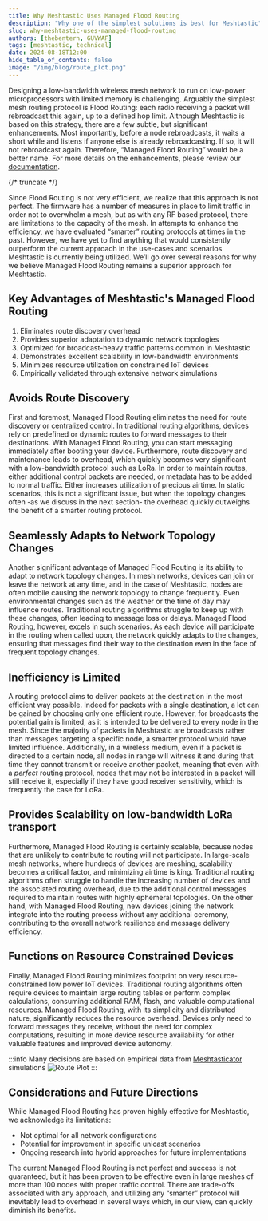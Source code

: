 ```yaml
---
title: Why Meshtastic Uses Managed Flood Routing
description: "Why one of the simplest solutions is best for Meshtastic"
slug: why-meshtastic-uses-managed-flood-routing
authors: [thebentern, GUVWAF]
tags: [meshtastic, technical]
date: 2024-08-18T12:00
hide_table_of_contents: false
image: "/img/blog/route_plot.png"
---
```


Designing a low-bandwidth wireless mesh network to run on low-power microprocessors with limited memory is challenging. Arguably the simplest mesh routing protocol is Flood Routing: each radio receiving a packet will rebroadcast this again, up to a defined hop limit. Although Meshtastic is based on this strategy, there are a few subtle, but significant enhancements. Most importantly, before a node rebroadcasts, it waits a short while and listens if anyone else is already rebroadcasting. If so, it will not rebroadcast again. Therefore, “Managed Flood Routing” would be a better name. For more details on the enhancements, please review our [documentation](https://meshtastic.org/docs/overview/mesh-algo/).


{/* truncate */}

Since Flood Routing is not very efficient, we realize that this approach is not perfect. The firmware has a number of measures in place to limit traffic in order not to overwhelm a mesh, but as with any RF based protocol, there are limitations to the capacity of the mesh. In attempts to enhance the efficiency, we have evaluated “smarter” routing protocols at times in the past. However, we have yet to find anything that would consistently outperform the current approach in the use-cases and scenarios Meshtastic is currently being utilized. We’ll go over several reasons for why we believe Managed Flood Routing remains a superior approach for Meshtastic.

## Key Advantages of Meshtastic's Managed Flood Routing

1. Eliminates route discovery overhead
2. Provides superior adaptation to dynamic network topologies
3. Optimized for broadcast-heavy traffic patterns common in Meshtastic
4. Demonstrates excellent scalability in low-bandwidth environments
5. Minimizes resource utilization on constrained IoT devices
6. Empirically validated through extensive network simulations

## Avoids Route Discovery 
First and foremost, Managed Flood Routing eliminates the need for route discovery or centralized control. In traditional routing algorithms, devices rely on predefined or dynamic routes to forward messages to their destinations. With Managed Flood Routing, you can start messaging immediately after booting your device. Furthermore, route discovery and maintenance leads to overhead, which quickly becomes very significant with a low-bandwidth protocol such as LoRa. In order to maintain routes, either additional control packets are needed, or metadata has to be added to normal traffic. Either increases utilization of precious airtime. In static scenarios, this is not a significant issue, but when the topology changes often -as we discuss in the next section- the overhead quickly outweighs the benefit of a smarter routing protocol.

## Seamlessly Adapts to Network Topology Changes
Another significant advantage of Managed Flood Routing is its ability to adapt to network topology changes. In mesh networks, devices can join or leave the network at any time, and in the case of Meshtastic, nodes are often mobile causing the network topology to change frequently. Even environmental changes such as the weather or the time of day may influence routes. Traditional routing algorithms struggle to keep up with these changes, often leading to message loss or delays. Managed Flood Routing, however, excels in such scenarios. As each device will participate in the routing when called upon, the network quickly adapts to the changes, ensuring that messages find their way to the destination even in the face of frequent topology changes.

## Inefficiency is Limited
A routing protocol aims to deliver packets at the destination in the most efficient way possible. Indeed for packets with a single destination, a lot can be gained by choosing only one efficient route. However, for broadcasts the potential gain is limited, as it is intended to be delivered to every node in the mesh. Since the majority of packets in Meshtastic are broadcasts rather than messages targeting a specific node, a smarter protocol would have limited influence. Additionally, in a wireless medium, even if a packet is directed to a certain node, all nodes in range will witness it and during that time they cannot transmit or receive another packet, meaning that even with a _perfect_ routing protocol, nodes that may not be interested in a packet will still receive it, especially if they have good receiver sensitivity, which is frequently the case for LoRa.

## Provides Scalability on low-bandwidth LoRa transport
Furthermore, Managed Flood Routing is certainly scalable, because nodes that are unlikely to contribute to routing will not participate. In large-scale mesh networks, where hundreds of devices are meshing, scalability becomes a critical factor, and minimizing airtime is king. Traditional routing algorithms often struggle to handle the increasing number of devices and the associated routing overhead, due to the additional control messages required to maintain routes with highly ephemeral topologies. On the other hand, with Managed Flood Routing, new devices joining the network integrate into the routing process without any additional ceremony, contributing to the overall network resilience and message delivery efficiency. 

## Functions on Resource Constrained Devices
Finally, Managed Flood Routing minimizes footprint on very resource-constrained low power IoT devices. Traditional routing algorithms often require devices to maintain large routing tables or perform complex calculations, consuming additional RAM, flash, and valuable computational resources. Managed Flood Routing, with its simplicity and distributed nature, significantly reduces the resource overhead. Devices only need to forward messages they receive, without the need for complex computations, resulting in more device resource availability for other valuable features and improved device autonomy.

:::info Many decisions are based on empirical data from [Meshtasticator](https://github.com/GUVWAF/Meshtasticator) simulations
![Route Plot](/img/blog/route_plot.png)
:::

## Considerations and Future Directions

While Managed Flood Routing has proven highly effective for Meshtastic, we acknowledge its limitations:
- Not optimal for all network configurations
- Potential for improvement in specific unicast scenarios
- Ongoing research into hybrid approaches for future implementations

The current Managed Flood Routing is not perfect and success is not guaranteed, but it has been proven to be effective even in large meshes of more than 100 nodes with proper traffic control. There are trade-offs associated with any approach, and utilizing any “smarter” protocol will inevitably lead to overhead in several ways which, in our view, can quickly diminish its benefits.
